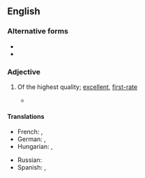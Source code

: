 {{also|topnotch|top notch}}

==English==

===Alternative forms===
* {{l|en|top notch}}
* {{l|en|topnotch}}

===Adjective===
{{en-adj|head=[[top]]-[[notch]]}}

# {{lb|en|colloquial}} Of the highest quality; [[excellent]], [[first-rate]]
#* {{quote-journal|author=Owen Gibson|title=Is the unthinkable happening – are people finally switching the football off?|url=https://www.theguardian.com/football/2016/oct/24/sky-sports-bt-sport-people-switching-football-off|newspaper={{w|The Guardian}}|city=London|date=24 October 2016|passage=Received wisdom, in the US and the UK, remains that in a fracturing, splintering media landscape '''top-notch''' live sport remains one of the only types of content for which viewers will make an “appointment to view”.}}

====Translations====
{{trans-top|Of the highest level}}
* French: {{t|fr|de premier ordre}}, {{t+|fr|excellent}}
* German: {{t+|de|erstklassig}}, {{t+|de|exzellent}}
* Hungarian: {{t|hu|első osztályú}}, {{t+|hu|príma}}
{{trans-mid}}
* Russian: {{t+|ru|первокла́ссный}}
* Spanish: {{t+|es|excelente}}, {{t|es|de primera clase}}
{{trans-bottom}}